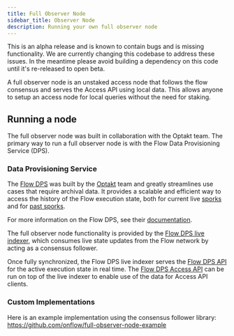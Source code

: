 ```yaml
---
title: Full Observer Node
sidebar_title: Observer Node
description: Running your own full observer node
---
```


<Callout type="warning">
  This is an alpha release and is known to contain bugs and is missing functionality. We are currently changing this codebase to address these issues. In the meantime please avoid building a dependency on this code until it's re-released to open beta.
</Callout>

A full observer node is an unstaked access node that follows the flow consensus
and serves the Access API using local data. This allows anyone to setup an access
node for local queries without the need for staking.

## Running a node

The full observer node was built in collaboration with the Optakt team.
The primary way to run a full observer node is with the Flow Data Provisioning Service (DPS).

### Data Provisioning Service

The [Flow DPS](https://github.com/optakt/flow-dps/) was built by the [Optakt](https://www.optakt.io/) team
and greatly streamlines use cases that require archival data.
It provides a scalable and efficient way to access the history of the Flow execution state,
both for current live [sporks](./spork) and for [past sporks](./past-sporks).

For more information on the Flow DPS, see their [documentation](https://github.com/optakt/flow-dps/blob/master/README.md).

The full observer node functionality is provided by the [Flow DPS live indexer](https://github.com/optakt/flow-dps/tree/master/cmd/flow-dps-live),
which consumes live state updates from the Flow network by acting as a consensus follower.

Once fully synchronized, the Flow DPS live indexer serves the [Flow DPS API](https://github.com/optakt/flow-dps/blob/master/docs/dps-api.md)
for the active execution state in real time.
The [Flow DPS Access API](https://github.com/optakt/flow-dps-access) can be run on top of the live indexer to enable use of the data for Access API clients.

### Custom Implementations

Here is an example implementation using the consensus follower library: https://github.com/onflow/full-observer-node-example
